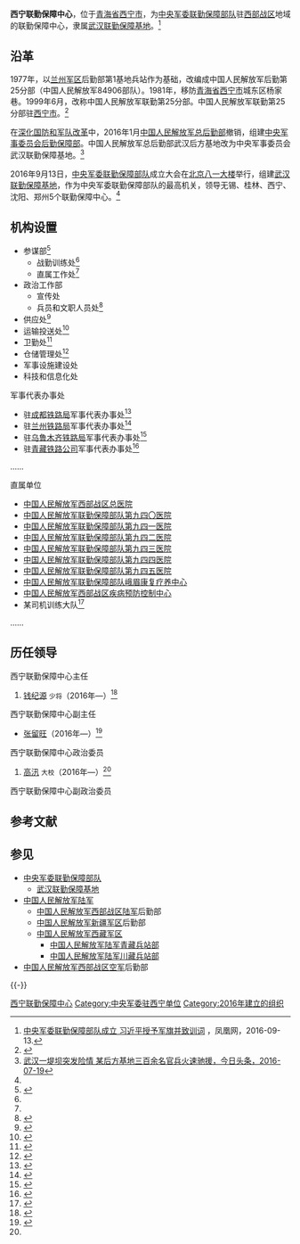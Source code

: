 {{Infobox PRCG
|color = darkgreen
|机构名称 = 西宁联勤保障中心
|上级机构 = [[武汉联勤保障基地|武汉联勤保障基地]]
|机构类型 = [[中央军委联勤保障部队|中央军委联勤保障部队]]联勤保障中心
|军事级别 = 
|标志1 = China Emblem PLA.svg
|标志1说明 = [[中国人民解放军军徽|中国人民解放军军徽]]
|职位1 = 主任
|人员1 = [[钱纪源|钱纪源]]
|衔级1 = 少将
|职位2 = 政治委员
|人员2 = [[高汛|高汛]]
|衔级2 = 大校
|职位3 =
|人员3 =
|职位4 =
|人员4 =
|地址1 = [[青海省|青海省]][[西宁市|西宁市]]
|成立时间 = 2016年
|a=
|b=
|c=
|d=
|E=
|e=
}}

'''西宁联勤保障中心'''，位于[[青海省|青海省]][[西宁市|西宁市]]，为[[中央军委联勤保障部队|中央军委联勤保障部队]]驻[[西部战区|西部战区]]地域的联勤保障中心，隶属[[武汉联勤保障基地|武汉联勤保障基地]]。<ref name=ifeng>[http://news.ifeng.com/a/20160913/49965870_0.shtml 中央军委联勤保障部队成立 习近平授予军旗并致训词] {{Wayback|url=http://news.ifeng.com/a/20160913/49965870_0.shtml |date=20160914163001 }}，凤凰网，2016-09-13.</ref>

==沿革==
1977年，以[[兰州军区|兰州军区]]后勤部第1基地兵站作为基础，改编成中国人民解放军后勤第25分部（中国人民解放军84906部队）。1981年，移防[[青海省|青海省]][[西宁市|西宁市]]城东区杨家巷。1999年6月，改称中国人民解放军联勤第25分部。中国人民解放军联勤第25分部驻[[西宁市|西宁市]]。<ref>{{Cite web |url=http://www.xncd.gov.cn/newshow.asp?id=71823 |title=西宁供电公司停电通告，西宁市城东区人民政府，2016-06-17 |access-date=2016-09-14 |archive-date=2019-05-03 |archive-url=https://web.archive.org/web/20190503004529/http://www.xncd.gov.cn/newshow.asp?id=71823 |dead-url=yes }}</ref>

在[[深化国防和军队改革|深化国防和军队改革]]中，2016年1月[[中国人民解放军总后勤部|中国人民解放军总后勤部]]撤销，组建[[中央军事委员会后勤保障部|中央军事委员会后勤保障部]]。中国人民解放军总后勤部武汉后方基地改为中央军事委员会武汉联勤保障基地。<ref>[http://toutiao.com/a6309042709416591617/ 武汉一堤坝突发险情 某后方基地三百余名官兵火速驰援，今日头条，2016-07-19]</ref>

2016年9月13日，[[中央军委联勤保障部队|中央军委联勤保障部队]]成立大会在[[北京|北京]][[八一大楼|八一大楼]]举行，组建[[武汉联勤保障基地|武汉联勤保障基地]]，作为中央军委联勤保障部队的最高机关，领导无锡、桂林、西宁、沈阳、郑州5个联勤保障中心。<ref name=ifeng/>

==机构设置==

*参谋部<ref name=dyb>{{Cite web |url = http://www.thepaper.cn/newsDetail_forward_1529612_1 |title =武汉联勤保障基地和5大联勤保障中心“第一步”怎么走？  |author =  |date =  2016-09-16 |publisher =澎湃新闻  |language =  |accessdate =  |quote =  }}</ref>
**战勤训练处<ref name=dyb/>
**直属工作处<ref name=jiashuld/>
*政治工作部
**宣传处
**兵员和文职人员处<ref name=jiashuld>{{Cite web |url = http://www.mod.gov.cn/services/2017-02/01/content_4771269.htm |title = 西宁联勤保障中心打造家属来队升级服务 |author =  |date = 2017-02-01 |publisher = 中华人民共和国国防部 |language =  |accessdate =  |quote =  |archive-date = 2019-05-02 |archive-url = https://web.archive.org/web/20190502184316/http://www.mod.gov.cn/services/2017-02/01/content_4771269.htm |dead-url = no }}</ref>
*供应处<ref>{{Cite web |url = http://news.xinhuanet.com/mil/2017-05/03/c_129586398.htm |title = 联勤保障部队供应新模式:物资借助地方物流直达配送 |author =  |date = 2017-05-03 |publisher = 新华网 |language =  |accessdate =  |quote =  |archive-date = 2017-05-03 |archive-url = https://web.archive.org/web/20170503025321/http://news.xinhuanet.com/mil/2017-05/03/c_129586398.htm |dead-url = no }}</ref>
*运输投送处<ref>{{Cite web |url =http://www.mod.gov.cn/services/2017-04/22/content_4779014.htm  |title = 一批机场开辟军人依法优先通道 |author =  |date = 2017-04-22 |publisher = 中华人民共和国国防部 |language =  |accessdate =  |quote =  }}</ref>
*卫勤处<ref>{{Cite web  |url =http://www.81.cn/jwgz/2017-05/09/content_7592934.htm  |title =联勤保障部队医院这波为兵服务，可以给满分！  |author =  |date =2017-05-09  |publisher =中国军网  |language =  |accessdate =  |quote =  |archive-date =2017-08-20  |archive-url =https://web.archive.org/web/20170820145119/http://www.81.cn/jwgz/2017-05/09/content_7592934.htm  |dead-url =no  }}</ref>
*仓储管理处<ref>{{Cite web |url = http://www.81.cn/jfjbmap/content/2017-01/09/content_166608.htm |title = 联手联心办联勤 |author =  |date = 2017-01-09 |publisher = 中国军网 |language =  |accessdate =  |quote =  |archive-date = 2019-05-02 |archive-url = https://web.archive.org/web/20190502201444/http://www.81.cn/jfjbmap/content/2017-01/09/content_166608.htm |dead-url = no }}</ref>
*军事设施建设处
*科技和信息化处

{{col-begin}}
{{col-2}}
;军事代表办事处
*驻[[成都铁路局|成都铁路局]]军事代表办事处<ref>{{Cite web|url =  http://www.81.cn/jfjbmap/content/2017-02/22/content_170076.htm|title =  国防交通建设上的新变化|author =  |date =  2017-02-22|publisher =  中国军网|language =  |accessdate =  |quote =  |archive-date =  2019-05-02|archive-url =  https://web.archive.org/web/20190502215013/http://www.81.cn/jfjbmap/content/2017-02/22/content_170076.htm|dead-url =  no}}</ref>
*驻[[兰州铁路局|兰州铁路局]]军事代表办事处<ref>{{Cite web |url = http://lnb.gansudaily.com.cn/system/2016/04/20/016014951.shtml |title = 解放军驻兰州铁路局军代处赴两当县开展“大党日”活动 |author =  |date = 2016-04-20 |publisher = 每日甘肃网 |language =  |accessdate =  |quote =  |archive-date = 2019-05-02 |archive-url = https://web.archive.org/web/20190502235302/http://lnb.gansudaily.com.cn/system/2016/04/20/016014951.shtml |dead-url = no }}</ref>
*驻[[乌鲁木齐铁路局|乌鲁木齐铁路局]]军事代表办事处<ref>{{Cite web  |url =http://news.163.com/16/1018/07/C3L45B71000187VE.html  |title =军媒披露：今年9月各地军代处由善后办转隶联勤保障中心  |author =  |date =2016-10-18  |publisher =网易  |language =  |accessdate =  |quote =  |archive-url =https://web.archive.org/web/20190502175414/http://news.163.com/16/1018/07/C3L45B71000187VE.html  |archive-date =2019-05-02  |dead-url =yes  }}</ref>
*驻[[青藏铁路公司|青藏铁路公司]]军事代表办事处<ref>{{Cite web |url = http://www.peoplerail.com/rail/show-456-320337-1.html |title = 驻青藏铁路公司军代处举办军运员培训班 |author =  |date = 2017-04-11 |publisher = 人民铁道网 |language =  |accessdate =  |quote =  |archive-date = 2019-05-02 |archive-url = https://web.archive.org/web/20190502185044/http://www.peoplerail.com/rail/show-456-320337-1.html |dead-url = no }}</ref>
……

{{col-2}}
;直属单位
*[[中国人民解放军西部战区总医院|中国人民解放军西部战区总医院]]
*[[中国人民解放军联勤保障部队第九四〇医院|中国人民解放军联勤保障部队第九四〇医院]]
*[[中国人民解放军联勤保障部队第九四一医院|中国人民解放军联勤保障部队第九四一医院]]
*[[中国人民解放军联勤保障部队第九四二医院|中国人民解放军联勤保障部队第九四二医院]]
*[[中国人民解放军联勤保障部队第九四三医院|中国人民解放军联勤保障部队第九四三医院]]
*[[中国人民解放军联勤保障部队第九四四医院|中国人民解放军联勤保障部队第九四四医院]]
*[[中国人民解放军联勤保障部队第九四五医院|中国人民解放军联勤保障部队第九四五医院]]
*[[中国人民解放军联勤保障部队峨眉康复疗养中心|中国人民解放军联勤保障部队峨眉康复疗养中心]]
*[[中国人民解放军西部战区疾病预防控制中心|中国人民解放军西部战区疾病预防控制中心]]
*某司机训练大队<ref>{{Cite web |url = http://www.legaldaily.com.cn/army/content/2017-05/23/content_7176715.htm?node=80560 |title = 西宁联勤保障中心某司训大队着眼新使命优化组训模式 |author =  |date = 2017-05-23 |publisher = 法制网 |language =  |accessdate =  |quote =  |archive-date = 2019-05-02 |archive-url = https://web.archive.org/web/20190502144014/http://www.legaldaily.com.cn/army/content/2017-05/23/content_7176715.htm?node=80560 |dead-url = no }}</ref>
……
{{col-end}}

==历任领导==
{{col-begin}}
{{col-2}}
;西宁联勤保障中心主任
# [[钱纪源|钱纪源]] <small>少将</small>（2016年—）<ref name=qiangao>{{Cite web |url = http://www.thepaper.cn/newsDetail_forward_1616639 |title = 钱纪源、高汛分别出任西宁联勤保障中心主任、政委 |author =  |date = 2017-02-11 |publisher = 澎湃新闻 |language =  |accessdate =  |quote =  |archive-date = 2019-05-02 |archive-url = https://web.archive.org/web/20190502155853/http://www.thepaper.cn/newsDetail_forward_1616639 |dead-url = no }}</ref>

;西宁联勤保障中心副主任
*[[张留旺|张留旺]]（2016年—）<ref>{{Cite web  |url =http://www.shaanxigrain.gov.cn/hyzx/23134.jhtml  |title =宁夏自治区粮食局与西宁联勤保障中心对接军粮供应工作  |author =  |date =2017-12-13  |publisher =陕西省粮食局  |language =  |accessdate =  |quote =  |archive-url =https://web.archive.org/web/20180104132559/http://www.shaanxigrain.gov.cn/hyzx/23134.jhtml  |archive-date =2018-01-04  |dead-url =yes  }}</ref>

{{col-2}}
;西宁联勤保障中心政治委员
# [[高汛|高汛]] <small>大校</small>（2016年—）<ref name=qiangao/>

;西宁联勤保障中心副政治委员

{{col-end}}

== 参考文献 ==	
{{Reflist|35em}}

== 参见 ==
{{Portal|中国共产党|中华人民共和国|军事|青海}}
* [[中央军委联勤保障部队|中央军委联勤保障部队]]
** [[武汉联勤保障基地|武汉联勤保障基地]]
* [[中国人民解放军陆军|中国人民解放军陆军]]
** [[中国人民解放军西部战区陆军|中国人民解放军西部战区陆军]]后勤部
** [[中国人民解放军新疆军区|中国人民解放军新疆军区]]后勤部
** [[中国人民解放军西藏军区|中国人民解放军西藏军区]]
*** [[中国人民解放军陆军青藏兵站部|中国人民解放军陆军青藏兵站部]]
*** [[中国人民解放军陆军川藏兵站部|中国人民解放军陆军川藏兵站部]]
* [[中国人民解放军西部战区空军|中国人民解放军西部战区空军]]后勤部

{{-}}
{{中央军委|直}}

[[Category:西宁联勤保障中心|]]
[[Category:中央军委驻西宁单位|Category:中央军委驻西宁单位]]
[[Category:2016年建立的组织|Category:2016年建立的组织]]